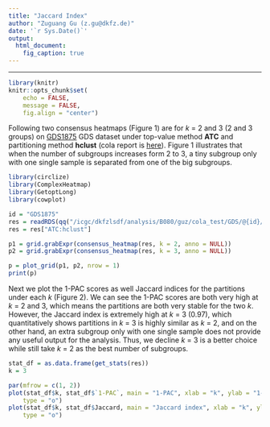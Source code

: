 ```yaml
---
title: "Jaccard Index"
author: "Zuguang Gu (z.gu@dkfz.de)"
date: '`r Sys.Date()`'
output:
  html_document:
    fig_caption: true
---
```


-----------------------------------------

```r
library(knitr)
knitr::opts_chunk$set(
    echo = FALSE,
    message = FALSE,
    fig.align = "center")
```


Following two consensus heatmaps (Figure 1) are for $k$ = 2 and 3 (2 and 3
groups) on
[GDS1875](https://www.ncbi.nlm.nih.gov/sites/GDSbrowser?acc=GDS1875) GDS
dataset under top-value method **ATC** and partitioning method **hclust**
(cola report is [here](https://cola-gds.github.io/GDS1875/cola_report.html)).
Figure 1 illustrates that when the number of subgroups increases form 2 to 3,
a tiny subgroup only with one single sample is separated from one of the big
subgroups.

```r
library(circlize)
library(ComplexHeatmap)
library(GetoptLong)
library(cowplot)

id = "GDS1875"
res = readRDS(qq("/icgc/dkfzlsdf/analysis/B080/guz/cola_test/GDS/@{id}/@{id}_cola_all.rds"))
res = res["ATC:hclust"]

p1 = grid.grabExpr(consensus_heatmap(res, k = 2, anno = NULL))
p2 = grid.grabExpr(consensus_heatmap(res, k = 3, anno = NULL))

p = plot_grid(p1, p2, nrow = 1)
print(p)
```

Next we plot the 1-PAC scores as well Jaccard indices for the partitions under each $k$ (Figure 2).
We can see the 1-PAC scores are both very high at $k$ = 2 and 3, which means the partitions are both
very stable for the two $k$. However, the Jaccard index is extremely high at $k$ =  3 (0.97), 
which quantitatively shows partitions in $k$ = 3 is highly similar as $k$ = 2, and on the other hand,
an extra subgroup only with one single sample does not provide any useful output for the analysis. Thus,
we decline $k$ = 3 is a better choice while still take $k$ = 2 as the best number of subgroups.

```r
stat_df = as.data.frame(get_stats(res))
k = 3

par(mfrow = c(1, 2))
plot(stat_df$k, stat_df$`1-PAC`, main = "1-PAC", xlab = "k", ylab = "1-PAC", 
	type = "o")
plot(stat_df$k, stat_df$Jaccard, main = "Jaccard index", xlab = "k", ylab = "Jaccard index",
	type = "o")
```


<br>
<br>
<br>
<br>
<br>
<br>
<br>
<br>
<br>
<br>

